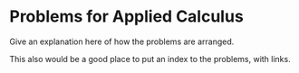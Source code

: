 Problems for Applied Calculus
========================================================

Give an explanation here of how the problems are arranged.

This also would be a good place to put an index to the problems, with links.

